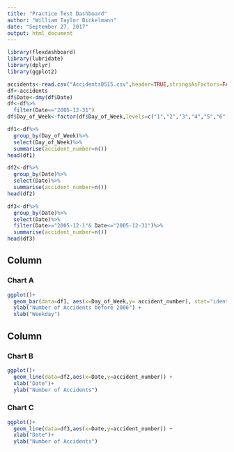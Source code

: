 ```yaml
---
title: "Practice Test Dashboard"
author: "William Taylor Bickelmann"
date: "September 27, 2017"
output: html_document
---
```


```r
library(flexdashboard)
library(lubridate)
library(dplyr)
library(ggplot2)
```


```r
accidents<-read.csv("Accidents0515.csv",header=TRUE,stringsAsFactors=FALSE)
df<-accidents
df$Date<-dmy(df$Date)
df<-df%>%
  filter(Date<="2005-12-31")
df$Day_of_Week<-factor(df$Day_of_Week,levels=c("1","2","3","4","5","6","7"))

df1<-df%>%
  group_by(Day_of_Week)%>%
  select(Day_of_Week)%>%
  summarise(accident_number=n())
head(df1)

df2<-df%>%
  group_by(Date)%>%
  select(Date)%>%
  summarise(accident_number=n())
head(df2)

df3<-df%>%
  group_by(Date)%>%
  select(Date)%>%
  filter(Date>="2005-12-1"& Date<="2005-12-31")%>%
  summarise(accident_number=n())
head(df3)

```


Column {data-width=650}
-----------------------------------------------------------------------

### Chart A

```r
ggplot()+
  geom_bar(data=df1, aes(x=Day_of_Week,y= accident_number), stat="identity",color="blue",fill="white")+
  ylab("Number of Accidents before 2006") +
  xlab("Weekday")
```

Column {data-width=350}
-----------------------------------------------------------------------

### Chart B

```r
ggplot()+
  geom_line(data=df2,aes(x=Date,y=accident_number)) +
  xlab("Date")+
  ylab("Number of Accidents")
```

### Chart C

```r
ggplot()+
  geom_line(data=df3,aes(x=Date,y=accident_number)) +
  xlab("Date")+
  ylab("Number of Accidents")
```

